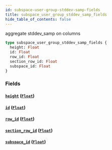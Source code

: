 ```yaml
---
id: subspace-user-group-stddev-samp-fields
title: subspace_user_group_stddev_samp_fields
hide_table_of_contents: false
---
```


aggregate stddev_samp on columns

```graphql
type subspace_user_group_stddev_samp_fields {
  height: Float
  id: Float
  row_id: Float
  section_row_id: Float
  subspace_id: Float
}
```

### Fields

#### [`height`](#) ([`Float`](/07-graphql/scalars/float))

#### [`id`](#) ([`Float`](/07-graphql/scalars/float))

#### [`row_id`](#) ([`Float`](/07-graphql/scalars/float))

#### [`section_row_id`](#) ([`Float`](/07-graphql/scalars/float))

#### [`subspace_id`](#) ([`Float`](/07-graphql/scalars/float))
